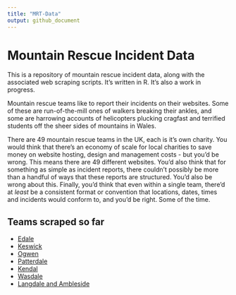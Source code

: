 ```yaml
---
title: "MRT-Data"
output: github_document
---
```


# Mountain Rescue Incident Data

This is a repository of mountain rescue incident data, along with the associated web scraping scripts. It's written in R. It's also a work in progress.

Mountain rescue teams like to report their incidents on their websites. Some of these are run-of-the-mill ones of walkers breaking their ankles, and some are harrowing accounts of helicopters plucking cragfast and terrified students off the sheer sides of mountains in Wales.

There are 49 mountain rescue teams in the UK, each is it's own charity. You would think that there's an economy of scale for local charities to save money on website hosting, design and management costs - but you'd be wrong. This means there are 49 different websites. You'd also think that for something as simple as incident reports, there couldn't possibly be more than a handful of ways that these reports are structured. You'd also be wrong about this. Finally, you'd think that even within a single team, there'd at *least* be a consistent format or convention that locations, dates, times and incidents would conform to, and you'd be right. Some of the time.

## Teams scraped so far

- [Edale](https://edalemrt.co.uk/)
- [Keswick](https://keswickmrt.org.uk/)
- [Ogwen](https://ogwen-rescue.org.uk/)
- [Patterdale](https://www.mountainrescue.org.uk/)
- [Kendal](http://www.kendalmountainrescue.org.uk/)
- [Wasdale](https://www.wmrt.org.uk/)
- [Langdale and Ambleside](https://www.lamrt.org.uk/)
